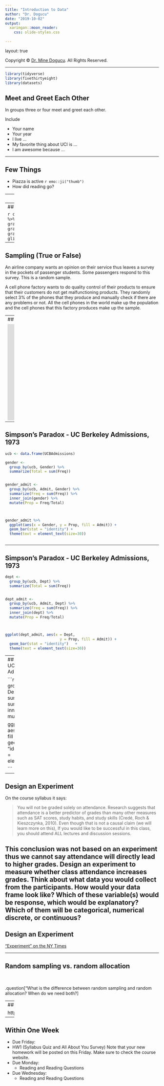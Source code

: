 ```yaml
---
title: "Introduction to Data"
author: "Dr. Dogucu"
date: "2019-10-02"
output: 
  xaringan::moon_reader:
    css: slide-styles.css
      
---
```


layout: true
  
<div class="my-header"></div>

<div class="my-footer"> 
 Copyright &copy; <a href="https://mdogucu.ics.uci.edu">Dr. Mine Dogucu</a>. All Rights Reserved.</div> 

---

```r
library(tidyverse)
library(fivethirtyeight)
library(datasets)
```

## Meet and Greet Each Other

In groups three or four meet and greet each other.

Include 

- Your name
- Your year
- I live ...
- My favorite thing about UCI is ...
- I am awesome because ...

---

## Few Things

- Piazza is active `r emo::ji("thumb")`
- How did reading go?

---
## Recap

.question[What did we do last class?]


---
## Types of Variables

```r
college_grad_students %>% 
  select(major, grad_unemployment_rate, 
         grad_sample_size, grad_median) %>% 
  glimpse()
```
---

## Sampling (True or False)


An airline company wants an opinion on their service thus leaves a survey in the pockets of passenger students. Some passengers respond to this survey. This is a random sample.

A cell phone factory wants to do quality control of their products to ensure that their customers do not get malfunctioning products. They randomly select 3% of the phones that they produce and manually check if there are any problems or not. All the cell phones in the world make up the population and the cell phones that this factory produces make up the sample. 


---
## Correlation vs. Causation

<iframe width="560" height="315" src="https://www.youtube.com/embed/8B271L3NtAw" frameborder="0" allow="accelerometer; autoplay; encrypted-media; gyroscope; picture-in-picture" allowfullscreen></iframe>

---

## Simpson's Paradox - UC Berkeley Admissions, 1973

```r
ucb <- data.frame(UCBAdmissions)

gender <-
  group_by(ucb, Gender) %>%
  summarize(Total = sum(Freq))


gender_admit <-
  group_by(ucb, Admit, Gender) %>%
  summarize(Freq = sum(Freq)) %>%
  inner_join(gender) %>%
  mutate(Prop = Freq/Total)



gender_admit %>% 
  ggplot(aes(x = Gender, y = Prop, fill = Admit)) +
  geom_bar(stat = "identity") +
  theme(text = element_text(size=30))



```

---

## Simpson's Paradox - UC Berkeley Admissions, 1973

```r

dept <-
  group_by(ucb, Dept) %>%
  summarize(Total = sum(Freq))


dept_admit <-
  group_by(ucb, Admit, Dept) %>%
  summarize(Freq = sum(Freq)) %>%
  inner_join(dept) %>%
  mutate(Prop = Freq/Total)



ggplot(dept_admit, aes(x = Dept, 
                         y = Prop, fill = Admit)) +
  geom_bar(stat = "identity")   +
  theme(text = element_text(size=30))


```


---
## Simpson's Paradox - UC Berkeley Admissions, 1973

```r

gender_dept <-
  group_by(ucb, Gender, Dept) %>%
  summarize(Freq = sum(Freq)) %>%
  inner_join(dept) %>%
  mutate(Prop=Freq/Total)

ggplot(gender_dept, aes(x = Dept, y = Prop, 
                        fill = Gender)) +
  geom_bar(stat = "identity") +
  theme(text = element_text(size=30))
  
```

---

## Design an Experiment

On the course syllabus it says:

<blockquote>
You will not be graded solely on attendance. Research suggests that attendance is a better predictor of grades than many other measures such as SAT scores, study habits, and study skills (Credé, Roch & Kieszczynka, 2010). Even though that is not a causal claim (we will learn more on this), If you would like to be successful in this class, you should attend ALL lectures and discussion sessions.
</blockquote>

This conclusion was not based on an experiment thus we cannot say attendance will directly lead to higher grades. Design an experiment to measure whether class attendance increases grades. Think about what data you would collect from the participants. How would your data frame look like? Which of these variable(s) would be response, which would be explanatory? Which of them will be categorical, numerical discrete, or continuous?
---
## Design an Experiment 

["Experiment" on the NY Times](https://www.nytimes.com/2019/09/24/science/cats-humans-bonding.html#targetText=Despite%20apparent%20aloofness%2C%20cats%20are,people%2C%20a%20new%20study%20suggests.&targetText=In%20the%20perennial%20battle%20over,a%20clear%20public%20relations%20winner.&targetText=Aloof%2C%20mysterious%20and%20independent%2C%20cats,only%20because%20we%20feed%20them.)

---

## Random sampling vs. random allocation

<br>
<br>
.question["What is the difference between random sampling and random allocation? When do we need both?]

---
## XKCD Comic

https://xkcd.com/552/

---

## Within One Week

* Due Friday:  
 + HW1 (Syllabus Quiz and All About You Survey) 
 Note that your new homework will be posted on this      Friday. Make sure to check the course website.
* Due Monday:   
  + Reading and Reading Questions 
* Due Wednesday:  
  + Reading and Reading Questions  
  


